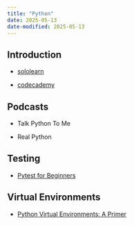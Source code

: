 ```yaml
---
title: "Python"
date: 2025-05-13
date-modified: 2025-05-13
---
```


## Introduction

- [sololearn](https://www.sololearn.com/)

- [codecademy](https://www.codecademy.com/)

## Podcasts

- Talk Python To Me

- Real Python

## Testing

- [Pytest for Beginners](https://testdriven.io/blog/pytest-for-beginners/)

## Virtual Environments

- [Python Virtual Environments: A Primer](https://realpython.com/python-virtual-environments-a-primer/)
